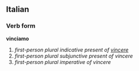 ==Italian==
===Verb form===
'''vinciamo'''

# ''first-person plural indicative present of [[vincere]]''
# ''first-person plural subjunctive present of vincere''
# ''first-person plural imperative of vincere''